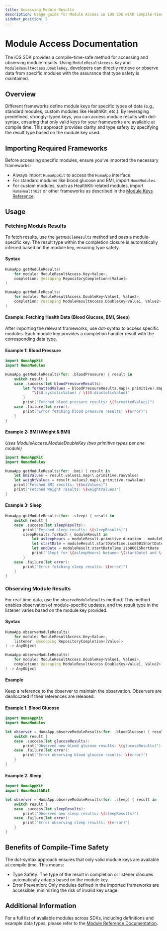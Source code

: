 ```yaml
---
title: Accessing Module Results
description: Usage guide for Module Access in iOS SDK with compile-time-safe module keys
sidebar_position: 2
---
```


# Module Access Documentation

The iOS SDK provides a compile-time-safe method for accessing and observing module results. Using `ModuleResultAccess.Key` and `ModuleResultAccess.DoubleKey`, developers can directly retrieve or observe data from specific modules with the assurance that type safety is maintained.

## Overview

Different frameworks define module keys for specific types of data (e.g., standard modules, custom modules like HealthKit, etc.). By leveraging predefined, strongly-typed keys, you can access module results with dot-syntax, ensuring that only valid keys for your frameworks are available at compile time. This approach provides clarity and type safety by specifying the result type based on the module key used.

## Importing Required Frameworks

Before accessing specific modules, ensure you’ve imported the necessary frameworks:
- Always import `HumaAppKit` to access the `HumaApp` interface.
- For standard modules like blood glucose and BMI, import `HumaModules`.
- For custom modules, such as HealthKit-related modules, import `HumaHealthKit` or other frameworks as described in the [Module Keys Reference](./module_keys_reference).

## Usage

### Fetching Module Results

To fetch results, use the `getModuleResults` method and pass a module-specific key. The result type within the completion closure is automatically inferred based on the module key, ensuring type safety.

#### Syntax

```swift
HumaApp.getModuleResults(
    for module: ModuleResultAccess.Key<Value>,
    completion: @escaping RepositoryCompletion<[Value]>
)

HumaApp.getModuleResults(
    for module: ModuleResultAccess.DoubleKey<Value1, Value2>,
    completion: @escaping ModuleResultAccess.DoubleKey<Value1, Value2>.ResultCompletion
) 
```

#### Example: Fetching Health Data (Blood Glucose, BMI, Sleep)

After importing the relevant frameworks, use dot-syntax to access specific modules. Each module key provides a completion handler result with the corresponding data type.

#### Example 1: Blood Pressure

```swift
import HumaAppKit
import HumaModules

HumaApp.getModuleResults(for: .bloodPressure) { result in
    switch result {
    case .success(let bloodPressureResults):
        let formattedValues = bloodPressureResults.map(\.primitive).map {
            "\($0.systolicValue) / \($0.diastolicValue)"
        }
        print("Fetched blood pressure results: \(formattedValues)")
    case .failure(let error):
        print("Error fetching blood pressure results: \(error)")
    }
}
```

#### Example 2: BMI (Weight & BMI)
*Uses ModuleAccess.ModuleDoubleKey (two primitive types per one module)*

```swift
import HumaAppKit
import HumaModules

HumaApp.getModuleResults(for: .bmi) { result in
    let bmiValues = result.values1.map(\.primitive.rawValue)
    let weightValues = result.values2.map(\.primitive.rawValue)
    print("Fetched BMI results: \(bmiValues)")
    print("Fetched Weight results: \(weightValues)")
}
```

#### Example 3: Sleep

```swift
HumaApp.getModuleResults(for: .sleep) { result in
    switch result {
    case .success(let sleepResults):
        print("Fetched sleep results: \(sleepResults)")
        sleepResults.forEach { moduleResult in
            let asleepHours = moduleResult.primitive.duration - moduleResult.primitive.awake
            let startDate = moduleResult.startDateTime.iso8601ShortDate
            let endDate = moduleResult.startDateTime.iso8601ShortDate
            print("Slept for \(asleepHours) between \(startDate) and \(endDate)")
        }
    case .failure(let error):
        print("Error fetching sleep results: \(error)")
    }
}
```

### Observing Module Results

For real-time data, use the `observeModuleResults` method. This method enables observation of module-specific updates, and the result type in the listener varies based on the module key provided.

#### Syntax

```swift
HumaApp.observeModuleResults(
    for module: ModuleResultAccess.Key<Value>,
    listener: @escaping RepositoryCompletion<[Value]>
) -> AnyObject

HumaApp.observeModuleResults(
    for module: ModuleResultAccess.DoubleKey<Value1, Value2>,
    completion: @escaping ModuleResultAccess.DoubleKey<Value1, Value2>.ResultCompletion
) -> AnyObject
```

#### Example

Keep a reference to the observer to maintain the observation. Observers are deallocated if their references are released.

#### Example 1. Blood Glucose

```swift
import HumaAppKit
import HumaModules

let observer = HumaApp.observeModuleResults(for: .bloodGlucose) { result in
    switch result {
    case .success(let glucoseResults):
        print("Observed new blood glucose results: \(glucoseResults)")
    case .failure(let error):
        print("Error observing blood glucose results: \(error)")
    }
}
```

#### Example 2. Sleep

```swift
import HumaAppKit
import HumaHealthKit

let observer = HumaApp.observeModuleResults(for: .sleep) { result in
    switch result {
    case .success(let sleepResults):
        print("Observed new sleep results: \(sleepResults)")
    case .failure(let error):
        print("Error observing sleep results: \(error)")
    }
}
```

## Benefits of Compile-Time Safety

The dot-syntax approach ensures that only valid module keys are available at compile time. This means:

- Type Safety: The type of the result in completion or listener closures automatically adapts based on the module key.
- Error Prevention: Only modules defined in the imported frameworks are accessible, minimizing the risk of invalid key usage.

## Additional Information

For a full list of available modules across SDKs, including definitions and example data types, please refer to the [Module Reference Documentation](./module_keys_reference).
